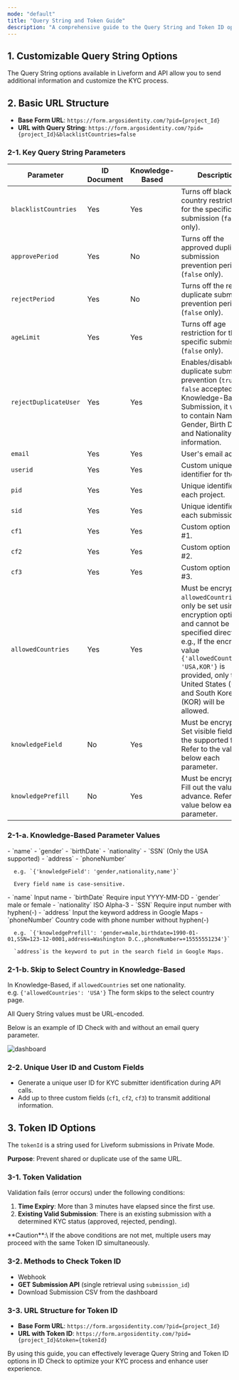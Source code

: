 ```yaml
---
mode: "default"
title: "Query String and Token Guide"
description: "A comprehensive guide to the Query String and Token ID options for Liveform. These options enable features such as transmitting additional information, preventing duplicate submissions, and identifying users. Explore essential tools to optimize your ID Check process."
---
```


## 1. Customizable Query String Options

The Query String options available in Liveform and API allow you to send additional information and customize the KYC process.

## 2. Basic URL Structure

- **Base Form URL**: `https://form.argosidentity.com/?pid={project_Id}`
- **URL with Query String**: `https://form.argosidentity.com/?pid={project_Id}&blacklistCountries=false`

### 2-1. Key Query String Parameters

| Parameter             | ID Document | Knowledge-Based | Description                                                                                                                                                                                                                                                          |
| --------------------- | ----------- | --------------- | -------------------------------------------------------------------------------------------------------------------------------------------------------------------------------------------------------------------------------------------------------------------- |
| `blacklistCountries`  | Yes         | Yes             | Turns off blacklist country restrictions for the specific submission (`false` only).                                                                                                                                                                                 |
| `approvePeriod`       | Yes         | No              | Turns off the approved duplicate submission prevention period (`false` only).                                                                                                                                                                                        |
| `rejectPeriod`        | Yes         | No              | Turns off the rejected duplicate submission prevention period (`false` only).                                                                                                                                                                                        |
| `ageLimit`            | Yes         | Yes             | Turns off age restriction for the specific submission (`false` only).                                                                                                                                                                                                |
| `rejectDuplicateUser` | Yes         | Yes             | Enables/disables duplicate submission prevention (`true` or `false` accepted).  - In Knowledge-Based Submission, it works to contain Name, Gender, Birth Date, and Nationality information.                                                                          |
| `email`               | Yes         | Yes             | User's email address.                                                                                                                                                                                                                                                |
| `userid`              | Yes         | Yes             | Custom unique identifier for the user.                                                                                                                                                                                                                               |
| `pid`                 | Yes         | Yes             | Unique identifier for each project.                                                                                                                                                                                                                                  |
| `sid`                 | Yes         | Yes             | Unique identifier for each submission.                                                                                                                                                                                                                               |
| `cf1`                 | Yes         | Yes             | Custom option field #1.                                                                                                                                                                                                                                              |
| `cf2`                 | Yes         | Yes             | Custom option field #2.                                                                                                                                                                                                                                              |
| `cf3`                 | Yes         | Yes             | Custom option field #3.                                                                                                                                                                                                                                              |
| `allowedCountries`    | Yes         | Yes             | Must be encrypted.  `allowedCountries` can only be set using the encryption option and cannot be specified directly. e.g., If the encrypted value `{'allowedCountries': 'USA,KOR'}` is provided, only the United States (USA) and South Korea (KOR) will be allowed. |
| `knowledgeField`      | No          | Yes             | Must be encrypted.  Set visible fields from the supported fields. Refer to the value below each parameter.                                                                                                                                                           |
| `knowledgePrefill`    | No          | Yes             | Must be encrypted.  Fill out the value in advance. Refer to the value below each parameter.                                                                                                                                                                          |

### 2-1-a. Knowledge-Based Parameter Values

<AccordionGroup>
  <Accordion title="knowledgeField Parameter Values" icon="memo-pad">
    - `name`
    - `gender`
    - `birthDate`
    - `nationality`
    - `SSN` (Only the USA supported)
    - `address`
    - `phoneNumber`

      e.g. `{'knowledgeField': 'gender,nationality,name'}`

      Every field name is case-sensitive.
  </Accordion>
  <Accordion title="knowledgePrefill Parameter Values" icon="memo-pad">
    - `name` Input name
    - `birthDate` Require input YYYY-MM-DD
    - `gender` male or female
    - `nationality` ISO Alpha-3
    - `SSN` Require input number with hyphen(-)
    - `address` Input the keyword address in Google Maps
    - `phoneNumber` Country code with phone number without hyphen(-)

      e.g. `{'knowledgePrefill': 'gender=male,birthdate=1990-01-01,SSN=123-12-0001,address=Washington D.C.,phoneNumber=+15555551234'}`

      `address`is the keyword to put in the search field in Google Maps.
  </Accordion>
</AccordionGroup>

### 2-1-b. Skip to Select Country in Knowledge-Based

In Knowledge-Based, if `allowedCountries` set one nationality.\
e.g. `{'allowedCountries': 'USA'}` The form skips to the select country page.

<Note>
  All Query String values must be URL-encoded.
</Note>

Below is an example of ID Check with and without an email query parameter.

![dashboard](/images/en_email_queryparameter.png)

### 2-2. Unique User ID and Custom Fields

- Generate a unique user ID for KYC submitter identification during API calls.
- Add up to three custom fields (`cf1`, `cf2`, `cf3`) to transmit additional information.

## 3. Token ID Options

The `tokenId` is a string used for Liveform submissions in Private Mode.

**Purpose**: Prevent shared or duplicate use of the same URL.

### 3-1. Token Validation

Validation fails (error occurs) under the following conditions:

1. **Time Expiry**: More than 3 minutes have elapsed since the first use.
2. **Existing Valid Submission**: There is an existing submission with a determined KYC status (approved, rejected, pending).

<Warning>
  **Caution**:\
  If the above conditions are not met, multiple users may proceed with the same Token ID simultaneously.
</Warning>

### 3-2. Methods to Check Token ID

- Webhook
- **GET Submission API** (single retrieval using `submission_id`)
- Download Submission CSV from the dashboard

### 3-3. URL Structure for Token ID

- **Base Form URL**: `https://form.argosidentity.com/?pid={project_Id}`
- **URL with Token ID**: `https://form.argosidentity.com/?pid={project_Id}&token={tokenId}`

By using this guide, you can effectively leverage Query String and Token ID options in ID Check to optimize your KYC process and enhance user experience.